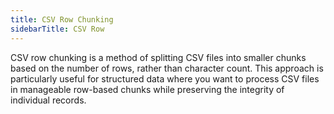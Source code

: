 ```yaml
---
title: CSV Row Chunking
sidebarTitle: CSV Row
---
```


CSV row chunking is a method of splitting CSV files into smaller chunks based on the number of rows, rather than character count. This approach is particularly useful for structured data where you want to process CSV files in manageable row-based chunks while preserving the integrity of individual records.


<Snippet file="chunking-csv-row.mdx" />
